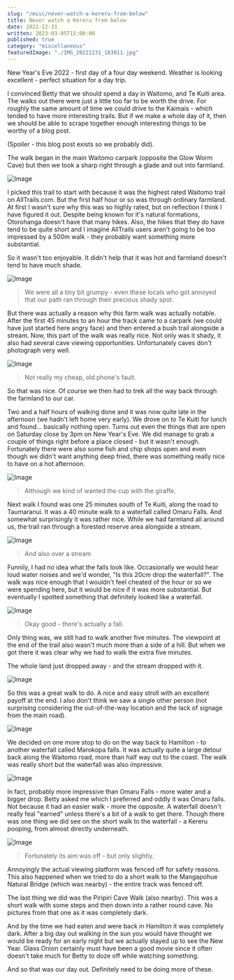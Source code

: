 ```yaml
---
slug: "/misc/never-watch-a-kereru-from-below"
title: Never watch a Kereru from below
date: 2022-12-31
written: 2023-03-05T15:00:00
published: true
category: "miscellaneous"
featuredImage: "./IMG_20221231_183011.jpg"
---
```


New Year's Eve 2022 - first day of a four day weekend.  Weather is looking excellent - perfect situation for a day trip.

I convinced Betty that we should spend a day in Waitomo, and Te Kuiti area.  The walks out there were just a little too far to be worth the drive.  For roughly the same amount of time we could drive to the Kaimais - which tended to have more interesting trails.  But if we make a whole day of it, then we should be able to scrape together enough interesting things to be worthy of a blog post.

(Spoiler - this blog post exists so we probably did).

The walk began in the main Waitomo carpark (opposite the Glow Worm Cave) but then we took a sharp right through a glade and out into farmland.

![Image](./IMG_20221231_124941.jpg)

I picked this trail to start with because it was the highest rated Waitomo trail on AllTrails.com.  But the first half hour or so was through ordinary farmland.  At first I wasn't sure why this was so highly rated, but on reflection I think I have figured it out.  Despite being known for it's natural formations, Otorohanga doesn't have that many hikes.  Also, the hikes that they do have tend to be quite short and I imagine AllTrails users aren't going to be too impressed by a 500m walk - they probably want something more substantial.

So it wasn't too enjoyable.  It didn't help that it was hot and farmland doesn't tend to have much shade.

![Image](./IMG_20221231_130032.jpg)

> We were all a tiny bit grumpy - even these locals who got annoyed that our path ran through their precious shady spot.

But there was actually a reason why this farm walk was actually notable.  After the first 45 minutes to an hour the track came to a carpark (we could have just started here angry face) and then entered a bush trail alongside a stream.  Now, this part of the walk was really nice.  Not only was it shady, it also had several cave viewing opportunities.  Unfortunately caves don't photograph very well.

![Image](./IMG_20221231_133659.jpg)

> Not really my cheap, old phone's fault.

So that was nice.  Of course we then had to trek all the way back through the farmland to our car.

Two and a half hours of walking done and it was now quite late in the afternoon (we hadn't left home very early).  We drove on to Te Kuiti for lunch and found... basically nothing open.  Turns out even the things that are open on Saturday close by 3pm on New Year's Eve.  We did manage to grab a couple of things right before a place closed - but it wasn't enough.  Fortunately there were also some fish and chip shops open and even though we didn't want anything deep fried, there was something really nice to have on a hot afternoon.

![Image](./IMG_20221231_152018.jpg)

> Although we kind of wanted the cup with the giraffe.

Next walk I found was one 25 minutes south of Te Kuiti, along the road to Taumaranui.  It was a 40 minute walk to a waterfall called Omaru Falls.  And somewhat surprisingly it was rather nice.  While we had farmland all around us, the trail ran through a forested reserve area alongside a stream.

![Image](./IMG_20221231_163159.jpg)

> And also over a stream

Funnily, I had no idea what the falls look like.  Occasionally we would hear loud water noises and we'd wonder, "Is this 20cm drop the waterfall?".  The walk was nice enough that I wouldn't feel cheated of the hour or so we were spending here, but it would be nice if it was more substantial.  But eventually I spotted something that definitely looked like a waterfall.

![Image](./IMG_20221231_162655.jpg)

> Okay good - there's actually a fall.

Only thing was, we still had to walk another five minutes.  The viewpoint at the end of the trail also wasn't much more than a side of a hill.  But when we got there it was clear why we had to walk the extra five minutes.

The whole land just dropped away - and the stream dropped with it.  

![Image](./IMG_20221231_162010.jpg)

So this was a great walk to do.  A nice and easy stroll with an excellent payoff at the end.  I also don't think we saw a single other person (not surprising considering the out-of-the-way location and the lack of signage from the main road).

![Image](./IMG_20221231_162120.jpg)

We decided on one more stop to do on the way back to Hamilton - to another waterfall called Marokopa falls.  It was actually quite a large detour back along the Waitomo road, more than half way out to the coast.  The walk was really short but the waterfall was also impressive.

![Image](./IMG_20221231_183011.jpg)

In fact, probably more impressive than Omaru Falls - more water and a bigger drop.  Betty asked me which I preferred and oddly it was Omaru falls.  Not because it had an easier walk - more the opposite.  A waterfall doesn't really feal "earned" unless there's a bit of a walk to get there.  Though there was one thing we did see on the short walk to the waterfall - a Kereru pooping, from almost directly underneath.

![Image](./IMG_20221231_182731.jpg)

> Fortunately its aim was off - but only slightly.

Annoyingly the actual viewing platform was fenced off for safety reasons.  This also happened when we tried to do a short walk to the Mangapohue Natural Bridge (which was nearby) - the entire track was fenced off.

The last thing we did was the Piripiri Cave Walk (also nearby).  This was a short walk with some steps and then down into a rather round cave.  No pictures from that one as it was completely dark.

And by the time we had eaten and were back in Hamilton it was completely dark.  After a big day out walking in the sun you would have thought we would be ready for an early night but we actually stayed up to see the New Year.  Glass Onion certainly must have been a good movie since it often doesn't take much for Betty to doze off while watching something.

And so that was our day out.  Definitely need to be doing more of these.


